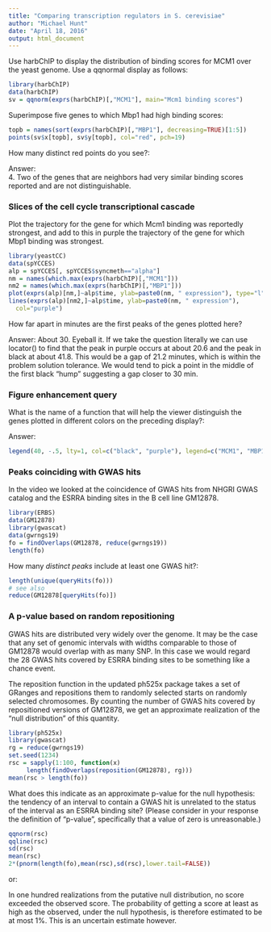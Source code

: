 ```yaml
---
title: "Comparing transcription regulators in S. cerevisiae"
author: "Michael Hunt"
date: "April 18, 2016"
output: html_document
---
```


Use harbChIP to display the distribution of binding scores for MCM1 over the yeast genome. Use a qqnormal display as follows:

```r
library(harbChIP)
data(harbChIP)
sv = qqnorm(exprs(harbChIP)[,"MCM1"], main="Mcm1 binding scores")
```

Superimpose five genes to which Mbp1 had high binding scores:

```r
topb = names(sort(exprs(harbChIP)[,"MBP1"], decreasing=TRUE)[1:5])
points(sv$x[topb], sv$y[topb], col="red", pch=19)
```
How many distinct red points do you see?:

Answer:  
4. Two of the genes that are neighbors had very similar binding scores reported and are not distinguishable.

### Slices of the cell cycle transcriptional cascade

Plot the trajectory for the gene for which Mcm1 binding was reportedly strongest, and add to this in purple the trajectory of the gene for which Mbp1 binding was strongest.

```r
library(yeastCC)
data(spYCCES)
alp = spYCCES[, spYCCES$syncmeth=="alpha"]
nm = names(which.max(exprs(harbChIP)[,"MCM1"]))
nm2 = names(which.max(exprs(harbChIP)[,"MBP1"]))
plot(exprs(alp)[nm,]~alp$time, ylab=paste0(nm, " expression"), type="l", ylim=c(-1,1))
lines(exprs(alp)[nm2,]~alp$time, ylab=paste0(nm, " expression"),
  col="purple")

```
How far apart in minutes are the first peaks of the genes plotted here?

Answer: 
About 30. Eyeball it. If we take the question literally we can use locator() to find that the peak in purple occurs at about 20.6 and the peak in black at about 41.8. This would be a gap of 21.2 minutes, which is within the problem solution tolerance. We would tend to pick a point in the middle of the first black "hump" suggesting a gap closer to 30 min.

### Figure enhancement query

What is the name of a function that will help the viewer distinguish the genes plotted in different colors on the preceding display?:

Answer: 
```r
legend(40, -.5, lty=1, col=c("black", "purple"), legend=c("MCM1", "MBP1"))
```

### Peaks coinciding with GWAS hits

In the video we looked at the coincidence of GWAS hits from NHGRI GWAS catalog and the ESRRA binding sites in the B cell line GM12878.

```r
library(ERBS)
data(GM12878)
library(gwascat)
data(gwrngs19)
fo = findOverlaps(GM12878, reduce(gwrngs19))
length(fo)
```
  
How many _distinct peaks_ include at least one GWAS hit?:

```r
length(unique(queryHits(fo)))
# see also
reduce(GM12878[queryHits(fo)])
```

### A p-value based on random repositioning

GWAS hits are distributed very widely over the genome. It may be the case that any set of genomic intervals with widths comparable to those of GM12878 would overlap with as many SNP. In this case we would regard the 28 GWAS hits covered by ESRRA binding sites to be something like a chance event.

The reposition function in the updated ph525x package takes a set of GRanges and repositions them to randomly selected starts on randomly selected chromosomes. By counting the number of GWAS hits covered by repositioned versions of GM12878, we get an approximate realization of the "null distribution" of this quantity.

```r
library(ph525x)
library(gwascat)
rg = reduce(gwrngs19)
set.seed(1234)
rsc = sapply(1:100, function(x)
     length(findOverlaps(reposition(GM12878), rg)))
mean(rsc > length(fo))
```
  
What does this indicate as an approximate p-value for the null hypothesis: the tendency of an interval to contain a GWAS hit is unrelated to the status of the interval as an ESRRA binding site? (Please consider in your response the definition of "p-value", specifically that a value of zero is unreasonable.)

```r
qqnorm(rsc)
qqline(rsc)
sd(rsc)
mean(rsc)
2*(pnorm(length(fo),mean(rsc),sd(rsc),lower.tail=FALSE))
```
or:

In one hundred realizations from the putative null distribution, no score exceeded the observed score. The probability of getting a score at least as high as the observed, under the null hypothesis, is therefore estimated to be at most 1%. This is an uncertain estimate however.



